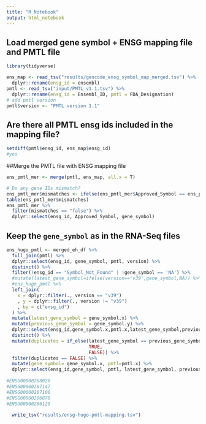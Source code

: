 ```yaml
---
title: "R Notebook"
output: html_notebook
---
```


## Load merged gene symbol + ENSG mapping file and PMTL file
```r
library(tidyverse)

ens_map <- read_tsv("results/gencode_ensg_symbol_map_merged.tsv") %>%
  dplyr::rename(ensg_id = ensembl)
pmtl <- read_tsv("input/PMTL_v1.1.tsv") %>%
  dplyr::rename(ensg_id = Ensembl_ID, pmtl = FDA_Designation)
# add pmtl version
pmtl$version <- "PMTL version 1.1"
```
## Are there all PMTL ensg ids included in the mapping file? 
```r
setdiff(pmtl$ensg_id, ens_map$ensg_id)
#yes
```

##Merge the PMTL file with ENSG mapping file
```r
ens_pmtl_mer <- merge(pmtl, ens_map, all.x = T)

# Do any gene IDs mismatch?
ens_pmtl_mer$mismatches <- ifelse(ens_pmtl_mer$Approved_Symbol == ens_pmtl_mer$gene_symbol, "true", "false")
table(ens_pmtl_mer$mismatches)
ens_pmtl_mer %>% 
  filter(mismatches == "false") %>%
  dplyr::select(ensg_id, Approved_Symbol, gene_symbol)
```
## Keep the `gene_symbol` as in the RNA-Seq files
```r
ens_hugo_pmtl <- merged_eh_df %>%
  full_join(pmtl) %>%
  dplyr::select(ensg_id, gene_symbol, pmtl, version) %>%
  distinct() %>%
  filter(!ensg_id == "Symbol_Not_Found" | !gene_symbol == 'NA') %>%
  #mutate(latest_gene_symbol=ifelse(version=='v39',gene_symbol,NA)) %>%
  #ens_hugo_pmtl %>%
  left_join(
    x = dplyr::filter(., version == "v39")
    , y = dplyr::filter(., version != "v39")
    , by = c("ensg_id")
  ) %>%
  mutate(latest_gene_symbol = gene_symbol.x) %>%
  mutate(previous_gene_symbol = gene_symbol.y) %>%
  dplyr::select(ensg_id,gene_symbol.x,pmtl.x,latest_gene_symbol,previous_gene_symbol) %>%
  distinct() %>%
  mutate(duplicates = if_else(latest_gene_symbol == previous_gene_symbol ,
                              TRUE,
                              FALSE)) %>% 
  filter(duplicates == FALSE) %>%
  mutate(gene_symbol= gene_symbol.x, pmtl=pmtl.x) %>%
  dplyr::select(ensg_id,gene_symbol, pmtl, latest_gene_symbol, previous_gene_symbol)
  
#ENSG00000268020  
#ENSG00000207147
#ENSG00000207100
#ENSG00000206878
#ENSG00000206129  
  
  write_tsv("results/ensg-hugo-pmtl-mapping.tsv")
```


